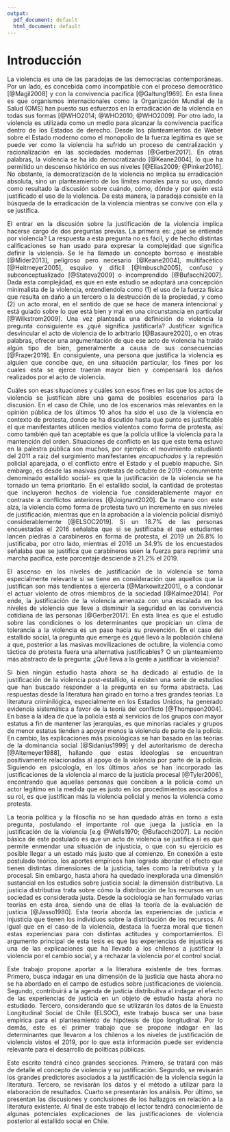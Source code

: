 ---
output:
  pdf_document: default
  html_document: default
---
# Introducción

<div style="text-align: justify">

La violencia es una de las paradojas de las democracias contemporáneas. Por un lado, es concebida como incompatible con el proceso democrático [@Magil2008] y con la convivencia pacífica [@Galtung1969]. En esta línea es que organismos internacionales como la Organización Mundial de la Salud (OMS) han puesto sus esfuerzos en la erradicación de la violencia en todas sus formas [@WHO2014; @WHO2010; @WHO2009]. Por otro lado, la violencia es utilizada como un medio para alcanzar la convivencia pacifica dentro de los Estados de derecho. Desde los planteamientos de Weber sobre el Estado moderno como el monopolio de la fuerza legitima es que se puede ver como la violencia ha sufrido un proceso de centralización y racionalización en las sociedades modernas [@Gerber2017]. En otras palabras, la violencia se ha ido democratizando [@Keane2004], lo que ha permitido un descenso histórico en sus niveles [@Elias2009; @Pinker2016]. No obstante, la democratización de la violencia no implica su erradicación absoluta, sino un planteamiento de los límites morales para su uso, dando como resultado la discusión sobre cuándo, cómo, dónde y por quién está justificado el uso de la violencia. De esta manera, la paradoja consiste en la búsqueda de la erradicación de la violencia mientras se convive con ella y se justifica.

El entrar en la discusión sobre la justificación de la violencia implica hacerse cargo de dos preguntas previas. La primera es: ¿qué se entiende por violencia? La respuesta a esta pregunta no es fácil, y de hecho distintas calificaciones se han usado para expresar la complejidad que significa definir la violencia. Se le ha llamado un concepto borroso e inestable [@Mider2013], peligroso pero necesario [@Keane2004], multifacético [@Heitmeyer2005], esquivo y difícil [@Imbusch2005], confuso y subconceptualizado [@Stateva2009] o incomprendido [@Bufacchi2007]. Dada esta complejidad, es que en este estudio se adoptará una concepción minimalista de la violencia, entendiendola como (1) el uso de la fuerza física que resulta en daño a un tercero o la destrucción de la propiedad, y como (2) un acto moral, en el sentido de que se hace de manera intencional y está guiado sobre lo que está bien y mal en una circunstancia en particular [@Wilkstrom2009]. Una vez planteada una definición de violencia la pregunta consiguiente es ¿qué significa justificarla? Justificar significa desvincular el acto de violencia de lo arbitrario [@Basaure2020], o en otras palabras, ofrecer una argumentación de que ese acto de violencia ha traído algún tipo de bien, generalmente a causa de sus consecuencias [@Frazer2019]. En consiguiente, una persona que justifica la violencia es alguien que concibe que, en una situación particular, los fines por los cuales esta se ejerce traeran mayor bien y compensará los daños realizados por el acto de violencia.

Cuáles son esas situaciones y cuáles son esos fines en las que los actos de violencia se justifican abre una gama de posibles escenarios para la discusión. En el caso de Chile, uno de los escenarios más relevantes en la opinión pública de los últimos 10 años ha sido el uso de la violencia en contexto de protesta, donde se ha discutido hasta qué punto es justificable el que manifestantes utilicen medios violentos como forma de protesta, así como también qué tan aceptable es que la polícia utilice la violencia para la mantención del orden. Situaciones de conflicto en las que este tema estuvo en la palestra pública son muchos, por ejemplo: el movimiento estudiantil del 2011 a raíz del surgimiento manifestantes _encapuchados_ y la represión policial aparejada, o el conflicto entre el Estado y el pueblo mapuche. Sin embargo, es desde las masivas protestas de octubre de 2019 -comunmente denominado estallido social- es que la justificación de la violencia se ha tornado un tema prioritario. En el estallido social, la cantidad de protestas que incluyeron hechos de violencia fue considerablemente mayor en contraste a conflictos anteriores [@Joignant2020]. De la mano con este alza, la violencia como forma de protesta tuvo un incremento en sus niveles de justificación, mientras que en la aprobación a la violencia policial dismiyó considerablemente [@ELSOC2019]. Si un 18.7% de las personas encuestadas el 2016 señalaba que si se justificaba el que estudiantes lancen piedras a carabineros en forma de protesta, el 2019 un 26.8% lo justificaba, por otro lado, mientras el 2016 un 34.9% de los encuestados señalaba que se justifica que carabineros usen la fuerza para reprimir una marcha pacifica, este porcentaje desciende a 21.2% el 2019.

El ascenso en los niveles de justificación de la violencia se torna especialmente relevante si se tiene en consideración que aquellos que la justifican son más tendientes a ejercerla [@Markowitz2001], o a condonar el actuar violento de otros miembros de la sociedad [@Kalmoe2014]. Por ende, la justificación de la violencia amenaza con una escalada en los niveles de violencia que lleve a disminuir la seguridad en las convivencia cotidiana de las personas [@Gerber2017]. En esta linea es que el estudio sobre las condiciones o los determinantes que propician un clima de tolerancia a la violencia es un paso hacia su prevención. En el caso del estallido social, la pregunta que emerge es ¿qué llevó a la población chilena a que, posterior a las masivas movilizaciones de octubre, la violencia como táctica de protesta fuera una alternativa justificables? O un planteamiento más abstracto de la pregunta: ¿Qué lleva a la gente a justificar la violencia?

Si bien ningún estudio hasta ahora se ha dedicado al estudio de la justificación de la violencia post-estallido, si existen una serie de estudios que han buscado responder a la pregunta en su forma abstracta. Las respuestas desde la literatura han girado en torno a tres grandes teorías. La literatura criminilógica, especialmente en los Estados Unidos, ha generado evidencia sistemática a favor de la teoría del conflicto [@Thompson2004]. En base a la idea de que la policía está al servicios de los grupos con mayor estatus a fin de mantener las jerarquías, es que minorías raciales y grupos de menor estatus tienden a apoyar menos la violencia de parte de la policía. En cambio, las explicaciones más psicológicas se han basado en las teorías de la dominancia social [@Sidanius1999] y del autoritarismo de derecha [@Altemeyer1988], hallando que estas ideologías se encuentran positivamente relacionadas al apoyo de la violencia por parte de la policía. Siguiendo en psicología, en los últimos años se han incorporado las justificaciones de la violencia al marco de la justicia procesal [@Tyler2006], encontrando que aquellas personas que conciben a la policía como un actor legitimo en la medida que es justo en los procedimientos asociados a su rol, es que justifican más la violencia policial y menos la violencia como protesta. 

La teoría política y la filosofía no se han quedado atrás en torno a esta pregunta, postulando el importante rol que juega la justicia en la justificación de la violencia [e.g @Wells1970; @Bufacchi2007]. La noción básica de este postulado es que un acto de violencia se justifica si es que permite enmendar una situación de injusticia, o que con su ejercicio es posible llegar a un estado más justo que al comienzo. En conexión a este postulado teórico, los aportes empíricos han logrado abordar el efecto que tienen distintas dimensiones de la justicia, tales como la retributiva y la procesal. Sin embargo, hasta ahora ha quedado inexplorada una dimensión sustancial en los estudios sobre justicia social: la dimensión distributiva. La justicia distributiva trata sobre cómo la distribución de los recursos en un sociedad es considerada justa. Desde la sociología se han formulado varias teorías en esta área, siendo una de ellas la teoría de la evaluación de justicia [@Jasso1980]. Esta teoría aborda las experiencias de justicia e injusticia que tienen los individuos sobre la distribución de los recursos. Al igual que en el caso de la violencia, destaca la fuerza moral que tienen estas experiencias para con distintas actitudes y comportamientos. El argumento principal de esta tesis es que las experiencias de injusticia es una de las explicaciones que ha llevado a los chilenos a justificar la violencia por el cambio social, y a rechazar la violencia por el control social.

Este trabajo propone aportar a la literatura existente de tres formas. Primero, busca indagar en una dimensión de la justicia que hasta ahora no se ha abordado en el campo de estudios sobre justificaciones de violencia. Segundo, contribuirá a la agenda de justicia distribuitva al indagar el efecto de las experiencias de justicia en un objeto de estudio hasta ahora no estudiado. Tercero, considerando que se utilizarán los datos de la Enuesta Longitudinal Social de Chile (ELSOC), este trabajo busca ser una base empírica para el planteamiento de hipótesis de tipo longitudinal. Por lo demás, este es el primer trabajo que se propone indagar en las determinantes que llevaron a los chilenos a los niveles de justificación de violencia vistos el 2019, por lo que esta información puede ser evidencia relevante para el desarrollo de políticas públicas.

Este escrito tendrá cinco grandes secciones. Primero, se tratará con más de detalle el concepto de violencia y su justificación. Segundo, se revisarán los grandes predictores asociados a la justificación de la violencia según la literatura. Tercero, se revisarán los datos y el método a utilizar para la elaboración de resultados. Cuarto se presentarán los análisis. Por último, se presentan las discusiones y conclusiones de los hallazgos en relación a la literatura existente. Al final de este trabajo el lector tendrá conocimiento de algunas potenciales explicaciones de las justificaciones de violencia posterior al estallido social en Chile.






